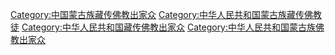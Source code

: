 [[Category:中国蒙古族藏传佛教出家众|Category:中国蒙古族藏传佛教出家众]]
[[Category:中华人民共和国蒙古族藏传佛教徒|Category:中华人民共和国蒙古族藏传佛教徒]]
[[Category:中华人民共和国藏传佛教出家众|Category:中华人民共和国藏传佛教出家众]]
[[Category:中华人民共和国蒙古族佛教出家众|Category:中华人民共和国蒙古族佛教出家众]]